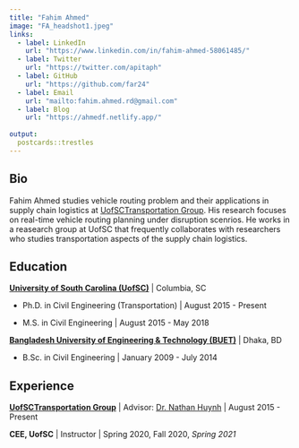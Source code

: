 ```yaml
---
title: "Fahim Ahmed"
image: "FA_headshot1.jpeg"
links:
  - label: LinkedIn
    url: "https://www.linkedin.com/in/fahim-ahmed-58061485/"
  - label: Twitter
    url: "https://twitter.com/apitaph"
  - label: GitHub
    url: "https://github.com/far24"
  - label: Email
    url: "mailto:fahim.ahmed.rd@gmail.com"
  - label: Blog
    url: "https://ahmedf.netlify.app/"
    
output:
  postcards::trestles
---
```

 
## Bio

Fahim Ahmed studies vehicle routing problem and their applications in supply chain logistics at [UofSCTransportation Group](http://www.ce.sc.edu/huynh/). His research focuses on real-time vehicle routing planning under disruption scenrios. He works in a reasearch group at UofSC that frequently collaborates with researchers who studies transportation aspects of the supply chain logistics.


## Education

[**University of South Carolina (UofSC)**](https://sc.edu/) | Columbia, SC

* Ph.D. in Civil Engineering (Transportation) | August 2015 - Present

* M.S. in Civil Engineering | August 2015 - May 2018

[**Bangladesh University of Engineering & Technology (BUET)**](https://www.buet.ac.bd/web/) | Dhaka, BD

* B.Sc. in Civil Engineering | January 2009 - July 2014

## Experience

**[UofSCTransportation Group](http://www.ce.sc.edu/huynh/)** | Advisor: [Dr. Nathan Huynh](https://sc.edu/study/colleges_schools/engineering_and_computing/faculty-staff/huynh_nathan.php) | August 2015 - Present

**CEE, UofSC** | Instructor | Spring 2020, Fall 2020, *Spring 2021*